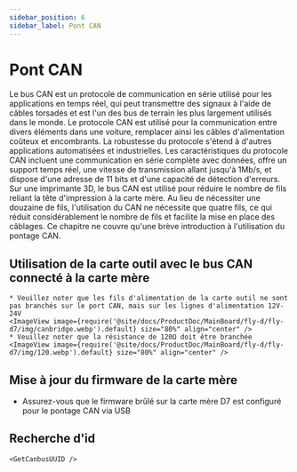 ```yaml
---
sidebar_position: 6
sidebar_label: Pont CAN
---
```




# Pont CAN

Le bus CAN est un protocole de communication en série utilisé pour les applications en temps réel, qui peut transmettre des signaux à l'aide de câbles torsadés et est l'un des bus de terrain les plus largement utilisés dans le monde. Le protocole CAN est utilisé pour la communication entre divers éléments dans une voiture, remplacer ainsi les câbles d'alimentation coûteux et encombrants. La robustesse du protocole s'étend à d'autres applications automatisées et industrielles. Les caractéristiques du protocole CAN incluent une communication en série complète avec données, offre un support temps réel, une vitesse de transmission allant jusqu'à 1Mb/s, et dispose d'une adresse de 11 bits et d'une capacité de détection d'erreurs.
Sur une imprimante 3D, le bus CAN est utilisé pour réduire le nombre de fils reliant la tête d'impression à la carte mère. Au lieu de nécessiter une douzaine de fils, l'utilisation du CAN ne nécessite que quatre fils, ce qui réduit considérablement le nombre de fils et facilite la mise en place des câblages.
Ce chapitre ne couvre qu'une brève introduction à l'utilisation du pontage CAN.

## Utilisation de la carte outil avec le bus CAN connecté à la carte mère

    * Veuillez noter que les fils d'alimentation de la carte outil ne sont pas branchés sur le port CAN, mais sur les lignes d'alimentation 12V-24V
    <ImageView image={require('@site/docs/ProductDoc/MainBoard/fly-d/fly-d7/img/canbridge.webp').default} size="80%" align="center" />
    * Veuillez noter que la résistance de 120Ω doit être branchée
    <ImageView image={require('@site/docs/ProductDoc/MainBoard/fly-d/fly-d7/img/120.webp').default} size="80%" align="center" />

## Mise à jour du firmware de la carte mère

* Assurez-vous que le firmware brûlé sur la carte mère D7 est configuré pour le pontage CAN via USB

## Recherche d'id

    <GetCanbusUUID />
